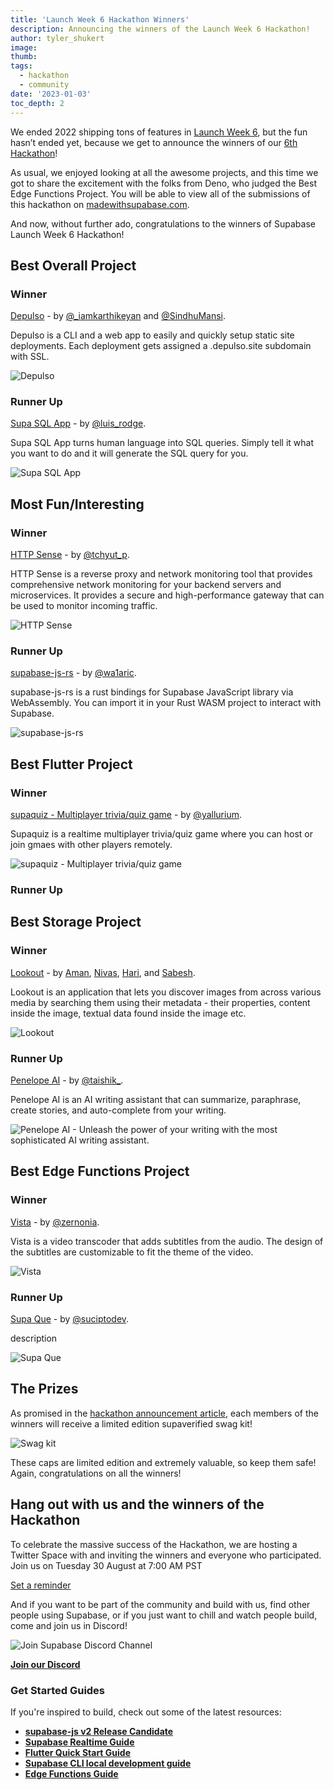 ```yaml
---
title: 'Launch Week 6 Hackathon Winners'
description: Announcing the winners of the Launch Week 6 Hackathon!
author: tyler_shukert
image: 
thumb: 
tags:
  - hackathon
  - community
date: '2023-01-03'
toc_depth: 2
---
```


We ended 2022 shipping tons of features in [Launch Week 6](https://supabase.com/launch-week), but the fun hasn’t ended yet, because we get to announce the winners of our [6th Hackathon](https://supabase.com/blog/launch-week-6-hackathon)!

As usual, we enjoyed looking at all the awesome projects, and this time we got to share the excitement with the folks from Deno, who judged the Best Edge Functions Project. You will be able to view all of the submissions of this hackathon on [madewithsupabase.com](https://www.madewithsupabase.com/).

And now, without further ado, congratulations to the winners of Supabase Launch Week 6 Hackathon!

## Best Overall Project

### Winner

[Depulso](https://github.com/KarthikeyanRanasthala/depulso/) - by [@_iamkarthikeyan](https://twitter.com/_iamkarthikeyan) and [@SindhuMansi](https://twitter.com/SindhuMansi).

Depulso is a CLI and a web app to easily and quickly setup static site deployments. Each deployment gets assigned a .depulso.site subdomain with SSL.

![Depulso](/images/blog/lw6-hackathon-winners/depulso.png)

### Runner Up

[Supa SQL App](https://github.com/rodgetech/supa-sql-app) - by [@luis_rodge](https://twitter.com/luis_rodge).

Supa SQL App turns human language into SQL queries. Simply tell it what you want to do and it will generate the SQL query for you.

![Supa SQL App](/images/blog/lw6-hackathon-winners/supa-sql-app.png)

## Most Fun/Interesting

### Winner

[HTTP Sense](https://github.com/http-sense/http-sense) - by [@tchyut_p](https://twitter.com/tchyut_p).

HTTP Sense is a reverse proxy and network monitoring tool that provides comprehensive network monitoring for your backend servers and microservices. It provides a secure and high-performance gateway that can be used to monitor incoming traffic.

![HTTP Sense](/images/blog/lw6-hackathon-winners/http-sense.png)

### Runner Up

[supabase-js-rs](https://github.com/wa1aric/supabase-js-rs) - by [@wa1aric](https://twitter.com/wa1aric).

supabase-js-rs is a rust bindings for Supabase JavaScript library via WebAssembly. You can import it in your Rust WASM project to interact with Supabase.

![supabase-js-rs](/images/blog/lw6-hackathon-winners/supabase-js-rs.png)

## Best Flutter Project

### Winner

[supaquiz - Multiplayer trivia/quiz game](https://github.com/yallurium/supaquiz) - by [@yallurium](https://twitter.com/yallurium).

Supaquiz is a realtime multiplayer trivia/quiz game where you can host or join gmaes with other players remotely.

![supaquiz - Multiplayer trivia/quiz game](/images/blog/lw6-hackathon-winners/supaquiz.png)

### Runner Up



## Best Storage Project

### Winner

[Lookout](https://github.com/luxecraft/lookout) - by [Aman](https://twitter.com/Amanrk28), [Nivas](https://twitter.com/nithsua), [Hari](https://twitter.com/_harisaran_), and [Sabesh](https://twitter.com/sabeshbharathi).

Lookout is an application that lets you discover images from across various media by searching them using their metadata - their properties, content inside the image, textual data found inside the image etc. 

![Lookout](/images/blog/lw6-hackathon-winners/lookout.png)

### Runner Up

[Penelope AI](https://github.com/taishikato/Penelope-AI) - by [@taishik_](https://twitter.com/taishik_).

Penelope AI is an AI writing assistant that can summarize, paraphrase, create stories, and auto-complete from your writing.

![Penelope AI - Unleash the power of your writing with the most sophisticated AI writing assistant.](/images/blog/lw6-hackathon-winners/penelope-ai.png)

## Best Edge Functions Project

### Winner

[Vista](https://github.com/zernonia/vista) - by [@zernonia](https://twitter.com/zernonia).

Vista is a video transcoder that adds subtitles from the audio. The design of the subtitles are customizable to fit the theme of the video. 

![Vista](/images/blog/lw6-hackathon-winners/vista.png)

### Runner Up

[Supa Que](https://github.com/suciptoid/supaque) - by [@suciptodev](https://twitter.com/suciptodev).

description

![Supa Que](/images/blog/lw6-hackathon-winners/supaque.png)

## The Prizes

As promised in the [hackathon announcement article](https://supabase.com/blog/launch-week-6-hackathon), each members of the winners will receive a limited edition supaverified swag kit!

![Swag kit](/images/blog/lw6-hackathon/swagkit.png)

These caps are limited edition and extremely valuable, so keep them safe! Again, congratulations on all the winners!

## Hang out with us and the winners of the Hackathon

To celebrate the massive success of the Hackathon, we are hosting a Twitter Space with and inviting the winners and everyone who participated. Join us on Tuesday 30 August at 7:00 AM PST

[Set a reminder](https://twitter.com/i/spaces/1LyxBoXywLjKN)

And if you want to be part of the community and build with us, find other people using Supabase, or if you just want to chill and watch people build, come and join us in Discord!

![Join Supabase Discord Channel](/images/blog/hackathon/community.png)

**[Join our Discord](https://discord.supabase.com/)**

### Get Started Guides

If you're inspired to build, check out some of the latest resources:

- [**supabase-js v2 Release Candidate**](https://supabase.com/blog/supabase-js-v2)
- [**Supabase Realtime Guide**](https://supabase.com/docs/guides/realtime)
- [**Flutter Quick Start Guide**](https://supabase.com/docs/guides/with-flutter)
- [**Supabase CLI local development guide**](https://supabase.com/docs/guides/local-development)
- [**Edge Functions Guide**](https://supabase.com/docs/guides/functions)
